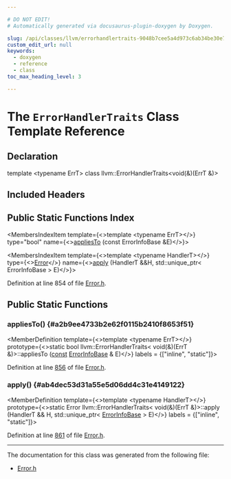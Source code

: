 ```yaml
---

# DO NOT EDIT!
# Automatically generated via docusaurus-plugin-doxygen by Doxygen.

slug: /api/classes/llvm/errorhandlertraits-9048b7cee5a4d973c6ab34be30e7b40d
custom_edit_url: null
keywords:
  - doxygen
  - reference
  - class
toc_max_heading_level: 3

---
```





# The `ErrorHandlerTraits` Class Template Reference

<DoxygenPage pluginConfig={pluginConfig}>



## Declaration

<CodeBlock>template &lt;typename ErrT&gt;
class llvm::ErrorHandlerTraits&lt;void(&amp;)(ErrT &amp;)&gt;</CodeBlock>

## Included Headers

<IncludesList>
<IncludesListItem
  filePath="llvm/Support/Error.h"
  permalink="/docs/api/files/include/include/llvm/include/llvm/support/error-h"
  isLocal="true" />
</IncludesList>

## Public Static Functions Index

<MembersIndex>

<MembersIndexItem
  template={<>template &lt;typename ErrT&gt;</>}
  type="bool"
  name={<><a href="#a2b9ee4733b2e62f0115b2410f8653f51">appliesTo</a> (const ErrorInfoBase &amp;E)</>}>
</MembersIndexItem>

<MembersIndexItem
  template={<>template &lt;typename HandlerT&gt;</>}
  type={<><a href="/docs/api/classes/llvm/error">Error</a></>}
  name={<><a href="#ab4dec53d31a55e5d06dd4c31e4149122">apply</a> (HandlerT &amp;&amp;H, std::unique&#95;ptr&lt; ErrorInfoBase &gt; E)</>}>
</MembersIndexItem>

</MembersIndex>


Definition at line 854 of file <a href="/docs/api/files/include/include/llvm/include/llvm/support/error-h">Error.h</a>.

<SectionDefinition>

## Public Static Functions

### appliesTo() {#a2b9ee4733b2e62f0115b2410f8653f51}

<MemberDefinition
  template={<>template &lt;typename ErrT&gt;</>}
  prototype={<>static bool llvm::ErrorHandlerTraits&lt; void(&amp;)(ErrT &amp;)&gt;::appliesTo (<a href="/docs/api/files/lib/lib/target/lib/target/aarch64/aarch64promoteconstant-cpp/#a90f8350fecae261c25be85d38b451bff">const</a> <a href="/docs/api/classes/llvm/errorinfobase">ErrorInfoBase</a> &amp; E)</>}
  labels = {["inline", "static"]}>

Definition at line <a href="/docs/api/files/include/include/llvm/include/llvm/support/error-h/#l00856">856</a> of file <a href="/docs/api/files/include/include/llvm/include/llvm/support/error-h">Error.h</a>.
</MemberDefinition>

### apply() {#ab4dec53d31a55e5d06dd4c31e4149122}

<MemberDefinition
  template={<>template &lt;typename HandlerT&gt;</>}
  prototype={<>static Error llvm::ErrorHandlerTraits&lt; void(&amp;)(ErrT &amp;)&gt;::apply (HandlerT &amp;&amp; H, std::unique&#95;ptr&lt; <a href="/docs/api/classes/llvm/errorinfobase">ErrorInfoBase</a> &gt; E)</>}
  labels = {["inline", "static"]}>

Definition at line <a href="/docs/api/files/include/include/llvm/include/llvm/support/error-h/#l00861">861</a> of file <a href="/docs/api/files/include/include/llvm/include/llvm/support/error-h">Error.h</a>.
</MemberDefinition>

</SectionDefinition>

<hr/>

The documentation for this class was generated from the following file:

<ul>
<li><a href="/docs/api/files/include/include/llvm/include/llvm/support/error-h">Error.h</a></li>
</ul>

</DoxygenPage>
